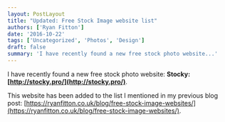 ```yaml
---
layout: PostLayout
title: "Updated: Free Stock Image website list"
authors: ['Ryan Fitton']
date: '2016-10-22'
tags: ['Uncategorized', 'Photos', 'Design']
draft: false
summary: 'I have recently found a new free stock photo website...'
---
```


I have recently found a new free stock photo website: **Stocky: [http://stocky.pro/](http://stocky.pro/)**.

This website has been added to the list I mentioned in my previous blog post: [https://ryanfitton.co.uk/blog/free-stock-image-websites/](https://ryanfitton.co.uk/blog/free-stock-image-websites/).
